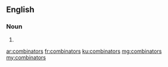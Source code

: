 ==English==

===Noun===
{{head|en|noun plural form}}

# {{plural of|combinator|lang=en}}

[[ar:combinators]]
[[fr:combinators]]
[[ku:combinators]]
[[mg:combinators]]
[[my:combinators]]